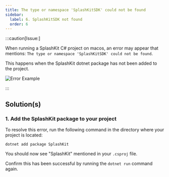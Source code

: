 ```yaml
---
title: The type or namespace 'SplashKitSDK' could not be found
sidebar:
  label: 6. SplashKitSDK not found
  order: 6
---
```



:::caution[Issue:]

When running a SplashKit C# project on macos, an error may appear that mentions: `The type or namespace 'SplashKitSDK' could not be found`.

This happens when the SplashKit dotnet package has not been added to the project.

![Error Example](/images/troubleshoot/macos/namespace-splashkitsdk-not-found.png)

:::

## Solution(s)

### 1. Add the SplashKit package to your project

To resolve this error, run the following command in the directory where your project is located:

```shell
dotnet add package SplashKit
```

You should now see "SplashKit" mentioned in your `.csproj` file.

Confirm this has been successful by running the `dotnet run` command again.
